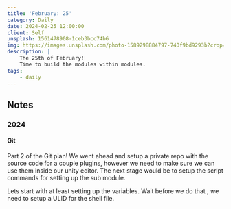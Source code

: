 ```yaml
---
title: 'February: 25'
category: Daily
date: 2024-02-25 12:00:00
client: Self
unsplash: 1561478908-1ceb3bcc74b6
img: https://images.unsplash.com/photo-1589298884797-740f9bd9293b?crop=entropy&cs=srgb&fm=jpg&ixid=MnwzNjM5Nzd8MHwxfHJhbmRvbXx8fHx8fHx8fDE2ODE3NDg2ODY&ixlib=rb-4.0.3&q=85
description: |
    The 25th of February!
    Time to build the modules within modules.
tags:
    - daily
---
```



<MDXJS>

## Notes

</MDXJS>


<MDXJS>

### 2024

<MDXJS>

#### Git

Part 2 of the Git plan! We went ahead and setup a private repo with the source code for a couple plugins, however we need to make sure we can use them inside our unity editor.
The next stage would be to setup the script commands for setting up the sub module.

Lets start with at least setting up the variables. Wait before we do that , we need to setup a ULID for the shell file.

</MDXJS>

</MDXJS>